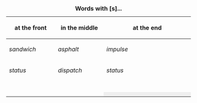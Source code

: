 {| border="1" cellpadding="5" cellspacing="0" align="center"
|+'''Words with [s]...'''
! width="125" | '''at the front'''
! width="125" | '''in the middle'''
! width="250" colspan="2" | '''at the end''' 
|- style="height:30px" align="center" 
| ''sandwich'' 
| ''asphalt''
| ''impulse''
| ''mathematics''
|- style="height:30px" align="center"
| ''status''
| ''dispatch''
| ''status''	
| ''immense''
|- style="height:30px" align="center"
|
|
|
|
|- style="height:30px" 
|
|
|
|
|- style="height:30px" 
|
|
|
|
|- style="height:30px" 
|
|
|
|
|- style="height:30px" 
|
|
|
| rowspan="3" style="background:#efefef; border-left:0;" |
|- style="height:30px" 
|
|
| rowspan="2" style="background:#efefef; border-right:0;" | 
|- style="height:30px" 
|
|
|}